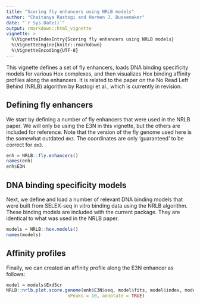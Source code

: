 ```yaml
---
title: "Scoring fly enhancers using NRLB models"
author: "Chaitanya Rastogi and Harmen J. Bussemaker"
date: "`r Sys.Date()`"
output: rmarkdown::html_vignette
vignette: >
  %\VignetteIndexEntry{Scoring fly enhancers using NRLB models}
  %\VignetteEngine{knitr::rmarkdown}
  %\VignetteEncoding{UTF-8}
---
```


This vignette defines a set of fly enhancers, loads DNA binding specificity models for various Hox complexes, and then visualizes Hox binding affinity profiles along the enhancers. It is related to the paper on the No Read Left Behind (NRLB) algorithm by Rastogi et al., which is currently in revision.

## Defining fly enhancers

We start by defining a number of fly enhancers that were used in the NRLB paper. We will only be using the E3N in this vignette, but the others are included for reference. Note that the version of the fly genome used here is the somewhat outdated `dm3`. The coordinates are only 'guaranteed' to be correct for `dm3`.
```r
enh = NRLB::fly.enhancers()
names(enh)
enh$E3N
```
## DNA binding specificity models
Next, we define and load a number of relevant DNA binding models that were built from SELEX-seq in vitro binding data using the NRLB algorithm. These binding models are included with the current package. They are identical to what was used in the NRLB paper.
```r
models = NRLB::hox.models()
names(models)
```
## Affinity profiles
Finally, we can created an affinity profile along the E3N enhancer as follows:
```r
model = models$ExdScr
NRLB::nrlb.plot.score.genome(enh$E3N$seq, model$fits, model$index, model$mode, 
                       nPeaks = 10, annotate = TRUE)
```